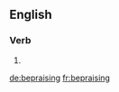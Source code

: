 
==English==

===Verb===
{{head|en}}

# {{present participle of|bepraise}}

[[de:bepraising]]
[[fr:bepraising]]
